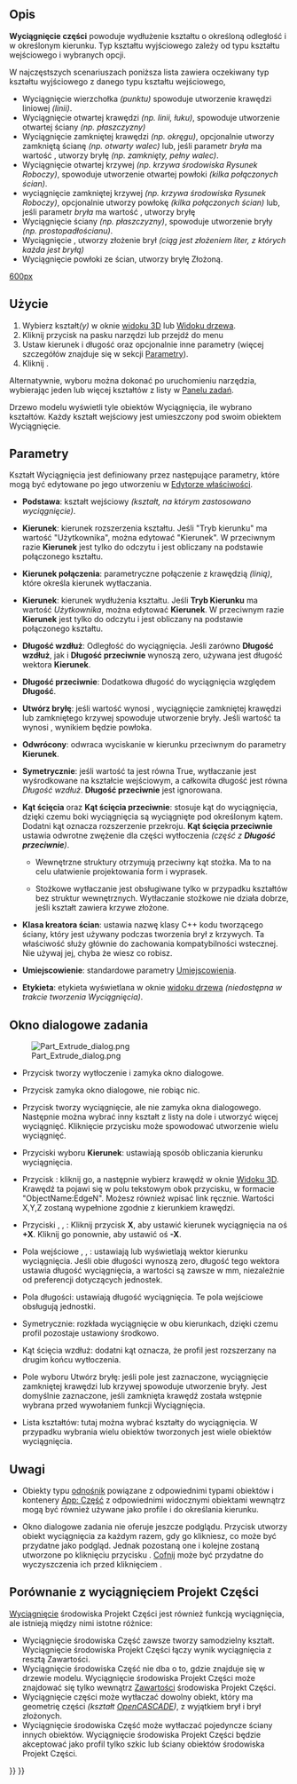 <languages/>
{{Docnav/pl
|[[Part_Builder/pl|Konstruktor kształtu]]
|[[Part_Revolve/pl|Wyciągnięcie przez obrót]]
|[[Part_Workbench/pl|środowisko pracy Część]]
|IconL=Part_Builder.svg
|IconR=Part_Revolve.svg
|IconC=Workbench_Part.svg
}}

{{GuiCommand/pl
|Name=Part Extrude
|Name/pl=Część: Wyciągnięcie ...
|MenuLocation=Część → Wyciągnięcie ...
|Workbenches=[[Part_Workbench/pl|Część]]
|SeeAlso=[[Draft_Trimex/pl|Przytnij]], [[PartDesign_Pad/pl|Wyciągnij]]
}}

<span id="Description"></span>
==Opis==

'''Wyciągnięcie części''' powoduje wydłużenie kształtu o określoną odległość i w określonym kierunku. Typ kształtu wyjściowego zależy od typu kształtu wejściowego i wybranych opcji.

W najczęstszych scenariuszach poniższa lista zawiera oczekiwany typ kształtu wyjściowego z danego typu kształtu wejściowego, 
* Wyciągnięcie wierzchołka ''(punktu)'' spowoduje utworzenie krawędzi liniowej ''(linii)''. 
* Wyciągnięcie otwartej krawędzi ''(np. linii, łuku)'', spowoduje utworzenie otwartej ściany ''(np. płaszczyzny)''  
* Wyciągnięcie zamkniętej krawędzi ''(np. okręgu)'', opcjonalnie utworzy zamkniętą ścianę ''(np. otwarty walec)'' lub, jeśli parametr ''bryła'' ma wartość {{true/pl}}, utworzy bryłę ''(np. zamknięty, pełny walec)''. 
* Wyciągnięcie otwartej krzywej ''(np. krzywa środowiska Rysunek Roboczy)'', spowoduje utworzenie otwartej powłoki ''(kilka połączonych ścian)''.  
* wyciągnięcie zamkniętej krzywej ''(np. krzywa środowiska Rysunek Roboczy)'', opcjonalnie utworzy powłokę ''(kilka połączonych ścian)'' lub, jeśli parametr ''bryła'' ma wartość {{true/pl}}, utworzy bryłę 
* Wyciągnięcie ściany ''(np. płaszczyzny)'', spowoduje utworzenie bryły ''(np. prostopadłościanu)''.
* Wyciągnięcie {{Button|[[File:Draft_ShapeString.svg|16px]] [[Draft_ShapeString/pl|Kształt z tekstu]]}}, utworzy złożenie brył ''(ciąg jest złożeniem liter, z których każda jest bryłą)''
* Wyciągnięcie powłoki ze ścian, {{true/pl}} utworzy bryłę Złożoną.


[[image:Part_Extrude_demo.png|600px]]

{{Caption|Przykłady wytłaczania}}

<span id="Usage"></span>
==Użycie==

# Wybierz kształt''(y)'' w oknie [[3D_view/pl|widoku 3D]] lub [[Tree_view/pl|Widoku drzewa]].
# Kliknij przycisk {{Button|[[Image:Part_Extrude.svg|16px]] [[Part_Extrude/pl|Wyciągnięcie ...]]}} na pasku narzędzi lub przejdź do menu {{MenuCommand|Część → Wyciągnięcie ...}}
# Ustaw kierunek i długość oraz opcjonalnie inne parametry (więcej szczegółów znajduje się w sekcji [[#Parametry|Parametry]]).
# Kliknij {{Button|OK}}.

Alternatywnie, wyboru można dokonać po uruchomieniu narzędzia, wybierając jeden lub więcej kształtów z listy w [[Task_panel/pl|Panelu zadań]].

Drzewo modelu wyświetli tyle obiektów Wyciągnięcia, ile wybrano kształtów. Każdy kształt wejściowy jest umieszczony pod swoim obiektem Wyciągnięcie.

<span id="Parameters"></span>
==Parametry==

Kształt Wyciągnięcia jest definiowany przez następujące parametry, które mogą być edytowane po jego utworzeniu w [[Property_editor/pl|Edytorze właściwości]].  

*'''Podstawa''': kształt wejściowy ''(kształt, na którym zastosowano wyciągnięcie)''.

*'''Kierunek''': kierunek rozszerzenia kształtu. Jeśli "Tryb kierunku" ma wartość "Użytkownika", można edytować "Kierunek". W przeciwnym razie '''Kierunek''' jest tylko do odczytu i jest obliczany na podstawie połączonego kształtu.

*'''Kierunek połączenia''': parametryczne połączenie z krawędzią ''(linią)'', które określa kierunek wytłaczania.

*'''Kierunek''': kierunek wydłużenia kształtu. Jeśli '''Tryb Kierunku''' ma wartość ''Użytkownika'', można edytować '''Kierunek'''. W przeciwnym razie '''Kierunek''' jest tylko do odczytu i jest obliczany na podstawie połączonego kształtu.

*'''Długość wzdłuż''': Odległość do wyciągnięcia. Jeśli zarówno '''Długość wzdłuż''', jak i '''Długość przeciwnie''' wynoszą zero, używana jest długość wektora '''Kierunek'''.

*'''Długość przeciwnie''': Dodatkowa długość do wyciągnięcia względem '''Długość'''.

*'''Utwórz bryłę''': jeśli wartość wynosi {{True/pl}}, wyciągnięcie zamkniętej krawędzi lub zamkniętego krzywej spowoduje utworzenie bryły. Jeśli wartość ta wynosi {{False/pl}}, wynikiem będzie powłoka.

*'''Odwrócony''': odwraca wyciskanie w kierunku przeciwnym do parametry '''Kierunek'''.

* '''Symetrycznie''': jeśli wartość ta jest równa True, wytłaczanie jest wyśrodkowane na kształcie wejściowym, a całkowita długość jest równa ''Długość wzdłuż''. '''Długość przeciwnie''' jest ignorowana.

*'''Kąt ścięcia''' oraz '''Kąt ścięcia przeciwnie''': stosuje kąt do wyciągnięcia, dzięki czemu boki wyciągnięcia są wyciągnięte pod określonym kątem. Dodatni kąt oznacza rozszerzenie przekroju. '''Kąt ścięcia przeciwnie''' ustawia odwrotne zwężenie dla części wytłoczenia ''(część z '''Długość przeciwnie''')''.
**{{Version/pl|0.20}} Wewnętrzne struktury otrzymują przeciwny kąt stożka. Ma to na celu ułatwienie projektowania form i wyprasek.
**{{VersionMinus/pl|0.19}} Stożkowe wytłaczanie jest obsługiwane tylko w przypadku kształtów bez struktur wewnętrznych. Wytłaczanie stożkowe nie działa dobrze, jeśli kształt zawiera krzywe złożone. 

* '''Klasa kreatora ścian''': ustawia nazwę klasy C++ kodu tworzącego ściany, który jest używany podczas tworzenia brył z krzywych. Ta właściwość służy głównie do zachowania kompatybilności wstecznej. Nie używaj jej, chyba że wiesz co robisz.

* '''Umiejscowienie''': standardowe parametry [[Placement/pl|Umiejscowienia]].

*'''Etykieta''': etykieta wyświetlana w oknie [[Tree_view/pl|widoku drzewa]] ''(niedostępna w trakcie tworzenia Wyciągnięcia)''.

<span id="Task_dialog"></span>
==Okno dialogowe zadania==

[[Image:Part_Extrude_dialog.png|thumb|right]]

* Przycisk {{Button|OK}} tworzy wytłoczenie i zamyka okno dialogowe.

* Przycisk {{Button|Zamknij}} zamyka okno dialogowe, nie robiąc nic.

* Przycisk {{Button|Zastosuj}} tworzy wyciągnięcie, ale nie zamyka okna dialogowego. Następnie można wybrać inny kształt z listy na dole i utworzyć więcej wyciągnięć. Kliknięcie przycisku {{Button|Zastosuj}} może spowodować utworzenie wielu wyciągnięć.

* Przyciski wyboru '''Kierunek''': ustawiają sposób obliczania kierunku wyciągnięcia. 

* Przycisk {{Button|Wybierz}}: kliknij go, a następnie wybierz krawędź w oknie [[3D_view/pl|Widoku 3D]]. Krawędź ta pojawi się w polu tekstowym obok przycisku, w formacie "ObjectName:EdgeN". Możesz również wpisać link ręcznie. Wartości X,Y,Z zostaną wypełnione zgodnie z kierunkiem krawędzi.

* Przyciski {{Button|X}}, {{Button|Y}}, {{Button|Z}}: Kliknij przycisk '''X''', aby ustawić kierunek wyciągnięcia na oś '''+X'''. Kliknij go ponownie, aby ustawić oś '''-X'''. 

* Pola wejściowe {{Button|X}}, {{Button|Y}}, {{Button|Z}}: ustawiają lub wyświetlają wektor kierunku wyciągnięcia. Jeśli obie długości wynoszą zero, długość tego wektora ustawia długość wyciągnięcia, a wartości są zawsze w mm, niezależnie od preferencji dotyczących jednostek.

* Pola długości: ustawiają długość wyciągnięcia. Te pola wejściowe obsługują jednostki.

* Symetrycznie: rozkłada wyciągnięcie w obu kierunkach, dzięki czemu profil pozostaje ustawiony środkowo.

* Kąt ścięcia wzdłuż: dodatni kąt oznacza, że profil jest rozszerzany na drugim końcu wytłoczenia.

* Pole wyboru Utwórz bryłę: jeśli pole jest zaznaczone, wyciągnięcie zamkniętej krawędzi lub krzywej spowoduje utworzenie bryły. Jest domyślnie zaznaczone, jeśli zamknięta krawędź została wstępnie wybrana przed wywołaniem funkcji Wyciągnięcia.

* Lista kształtów: tutaj można wybrać kształty do wyciągnięcia. W przypadku wybrania wielu obiektów tworzonych jest wiele obiektów wyciągnięcia.

<span id="Notes"></span>
==Uwagi==

* Obiekty typu [[App_Link/pl|odnośnik]] powiązane z odpowiednimi typami obiektów i kontenery [[App_Part/pl|App: Część]] z odpowiednimi widocznymi obiektami wewnątrz mogą być również używane jako profile i do określania kierunku. {{Version/pl|0.20}}

* Okno dialogowe zadania nie oferuje jeszcze podglądu. Przycisk {{Button|Zastosuj}} utworzy obiekt wyciągnięcia za każdym razem, gdy go klikniesz, co może być przydatne jako podgląd. Jednak pozostaną one i kolejne zostaną utworzone po kliknięciu przycisku {{Button|OK}}. [[Std_Undo/pl|Cofnij]] może być przydatne do wyczyszczenia ich przed kliknięciem {{Button|OK}}.

<span id="Comparison_with_PartDesign_Pad"></span>
==Porównanie z wyciągnięciem Projekt Części==

[[PartDesign_Pad/pl|Wyciągnięcie]] środowiska Projekt Części jest również funkcją wyciągnięcia, ale istnieją między nimi istotne różnice:

* Wyciągnięcie środowiska Część zawsze tworzy samodzielny kształt. Wyciągnięcie środowiska Projekt Części łączy wynik wyciągnięcia z resztą Zawartości.
* Wyciągnięcie środowiska Część nie dba o to, gdzie znajduje się w drzewie modelu. Wyciągnięcie środowiska Projekt Części może znajdować się tylko wewnątrz [[PartDesign_Body/pl|Zawartości]] środowiska Projekt Części.
* Wyciągnięcie części może wytłaczać dowolny obiekt, który ma geometrię części ''(kształt [[OpenCASCADE/pl|OpenCASCADE]])'', z wyjątkiem brył i brył złożonych.
* Wyciągnięcie środowiska Część może wytłaczać pojedyncze ściany innych obiektów. Wyciągnięcie środowiska Projekt Części będzie akceptować jako profil tylko szkic lub ściany obiektów środowiska Projekt Części.


{{Docnav/pl
|[[Part_Builder/pl|Konstruktor kształtu]]
|[[Part_Revolve/pl|Wyciągnięcie przez obrót]]
|[[Part_Workbench/pl|środowisko pracy Część]]
|IconL=Part_Builder.svg
|IconR=Part_Revolve.svg
|IconC=Workbench_Part.svg
}}

{{Part_Tools_navi{{#translation:}}}}
{{Userdocnavi{{#translation:}}}}